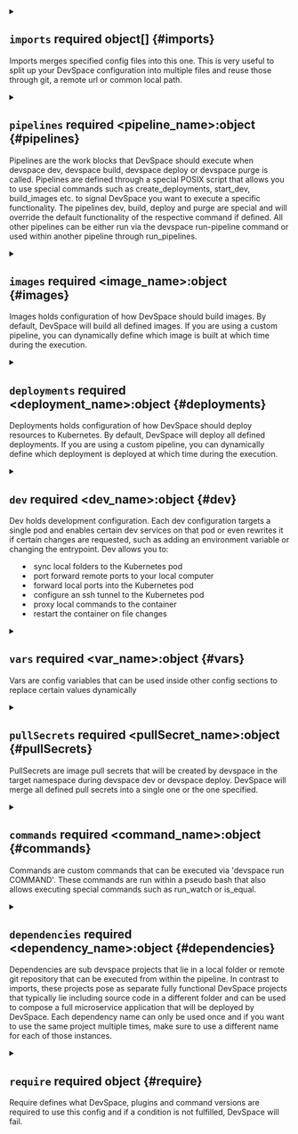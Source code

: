 

<PartialVersion />


<PartialName />



<details className="config-field" data-expandable="true">
<summary>

## `imports` <span className="config-field-required" data-required="false">required</span> <span className="config-field-type">object[]</span> <span className="config-field-default"></span> <span className="config-field-enum"></span> {#imports}

Imports merges specified config files into this one. This is very useful to split up your DevSpace configuration
into multiple files and reuse those through git, a remote url or common local path.

</summary>

<PartialImports />


</details>


<PartialFunctions />



<details className="config-field" data-expandable="true">
<summary>

## `pipelines` <span className="config-field-required" data-required="false">required</span> <span className="config-field-type">&lt;pipeline_name&gt;:object</span> <span className="config-field-default"></span> <span className="config-field-enum"></span> {#pipelines}

Pipelines are the work blocks that DevSpace should execute when devspace dev, devspace build, devspace deploy or devspace purge
is called. Pipelines are defined through a special POSIX script that allows you to use special commands
such as create_deployments, start_dev, build_images etc. to signal DevSpace you want to execute
a specific functionality. The pipelines dev, build, deploy and purge are special and will override
the default functionality of the respective command if defined. All other pipelines can be either run
via the devspace run-pipeline command or used within another pipeline through run_pipelines.

</summary>


<details className="config-field" data-expandable="true"open>
<summary>

## `<pipeline_name>` <span className="config-field-required" data-required="true">required</span> <span className="config-field-type">string</span> <span className="config-field-default"></span> <span className="config-field-enum"><span>dev<br/>deploy<br/>build<br/>purge<br/>.*</span></span> {#pipelines-name}

Name of the pipeline, will be filled automatically

</summary>

<PartialPipelines />


</details>


</details>



<details className="config-field" data-expandable="true">
<summary>

## `images` <span className="config-field-required" data-required="false">required</span> <span className="config-field-type">&lt;image_name&gt;:object</span> <span className="config-field-default"></span> <span className="config-field-enum"></span> {#images}

Images holds configuration of how DevSpace should build images. By default, DevSpace will build all defined images.
If you are using a custom pipeline, you can dynamically define which image is built at which time during the
execution.

</summary>


<details className="config-field" data-expandable="true"open>
<summary>

## `<image_name>` <span className="config-field-required" data-required="true">required</span> <span className="config-field-type">string</span> <span className="config-field-default"></span> <span className="config-field-enum"></span> {#images-name}

Name of the image, will be filled automatically

</summary>

<PartialImages />


</details>


</details>



<details className="config-field" data-expandable="true">
<summary>

## `deployments` <span className="config-field-required" data-required="false">required</span> <span className="config-field-type">&lt;deployment_name&gt;:object</span> <span className="config-field-default"></span> <span className="config-field-enum"></span> {#deployments}

Deployments holds configuration of how DevSpace should deploy resources to Kubernetes. By default, DevSpace will deploy all defined deployments.
If you are using a custom pipeline, you can dynamically define which deployment is deployed at which time during the
execution.

</summary>


<details className="config-field" data-expandable="true"open>
<summary>

## `<deployment_name>` <span className="config-field-required" data-required="true">required</span> <span className="config-field-type">string</span> <span className="config-field-default"></span> <span className="config-field-enum"></span> {#deployments-name}

Name of the deployment

</summary>

<PartialDeployments />


</details>


</details>



<details className="config-field" data-expandable="true">
<summary>

## `dev` <span className="config-field-required" data-required="false">required</span> <span className="config-field-type">&lt;dev_name&gt;:object</span> <span className="config-field-default"></span> <span className="config-field-enum"></span> {#dev}

Dev holds development configuration. Each dev configuration targets a single pod and enables certain dev services on that pod
or even rewrites it if certain changes are requested, such as adding an environment variable or changing the entrypoint.
Dev allows you to:
- sync local folders to the Kubernetes pod
- port forward remote ports to your local computer
- forward local ports into the Kubernetes pod
- configure an ssh tunnel to the Kubernetes pod
- proxy local commands to the container
- restart the container on file changes

</summary>


<details className="config-field" data-expandable="true"open>
<summary>

## `<dev_name>` <span className="config-field-required" data-required="true">required</span> <span className="config-field-type">string</span> <span className="config-field-default"></span> <span className="config-field-enum"></span> {#dev-name}

Name of the dev configuration

</summary>

<PartialDev />


</details>


</details>



<details className="config-field" data-expandable="true">
<summary>

## `vars` <span className="config-field-required" data-required="false">required</span> <span className="config-field-type">&lt;var_name&gt;:object</span> <span className="config-field-default"></span> <span className="config-field-enum"></span> {#vars}

Vars are config variables that can be used inside other config sections to replace certain values dynamically

</summary>


<details className="config-field" data-expandable="true"open>
<summary>

## `<var_name>` <span className="config-field-required" data-required="true">required</span> <span className="config-field-type">string</span> <span className="config-field-default"></span> <span className="config-field-enum"></span> {#vars-name}

Name is the name of the variable

</summary>

<PartialVars />


</details>


</details>



<details className="config-field" data-expandable="true">
<summary>

## `pullSecrets` <span className="config-field-required" data-required="false">required</span> <span className="config-field-type">&lt;pullSecret_name&gt;:object</span> <span className="config-field-default"></span> <span className="config-field-enum"></span> {#pullSecrets}

PullSecrets are image pull secrets that will be created by devspace in the target namespace
during devspace dev or devspace deploy. DevSpace will merge all defined pull secrets into a single
one or the one specified.

</summary>


<details className="config-field" data-expandable="true"open>
<summary>

## `<pullSecret_name>` <span className="config-field-required" data-required="true">required</span> <span className="config-field-type">string</span> <span className="config-field-default"></span> <span className="config-field-enum"></span> {#pullSecrets-name}

Name is the pull secret name to deploy

</summary>

<PartialPullSecrets />


</details>


</details>



<details className="config-field" data-expandable="true">
<summary>

## `commands` <span className="config-field-required" data-required="false">required</span> <span className="config-field-type">&lt;command_name&gt;:object</span> <span className="config-field-default"></span> <span className="config-field-enum"></span> {#commands}

Commands are custom commands that can be executed via 'devspace run COMMAND'. These commands are run within a pseudo bash
that also allows executing special commands such as run_watch or is_equal.

</summary>


<details className="config-field" data-expandable="true"open>
<summary>

## `<command_name>` <span className="config-field-required" data-required="true">required</span> <span className="config-field-type">string</span> <span className="config-field-default"></span> <span className="config-field-enum"></span> {#commands-name}

Name is the name of a command that is used via `devspace run NAME`

</summary>

<PartialCommands />


</details>


</details>



<details className="config-field" data-expandable="true">
<summary>

## `dependencies` <span className="config-field-required" data-required="false">required</span> <span className="config-field-type">&lt;dependency_name&gt;:object</span> <span className="config-field-default"></span> <span className="config-field-enum"></span> {#dependencies}

Dependencies are sub devspace projects that lie in a local folder or remote git repository that can be executed
from within the pipeline. In contrast to imports, these projects pose as separate fully functional DevSpace projects
that typically lie including source code in a different folder and can be used to compose a full microservice
application that will be deployed by DevSpace. Each dependency name can only be used once and if you want to use
the same project multiple times, make sure to use a different name for each of those instances.

</summary>


<details className="config-field" data-expandable="true"open>
<summary>

## `<dependency_name>` <span className="config-field-required" data-required="true">required</span> <span className="config-field-type">string</span> <span className="config-field-default"></span> <span className="config-field-enum"></span> {#dependencies-name}

Name is used internally

</summary>

<PartialDependencies />


</details>


</details>



<details className="config-field" data-expandable="true">
<summary>

## `require` <span className="config-field-required" data-required="false">required</span> <span className="config-field-type">object</span> <span className="config-field-default"></span> <span className="config-field-enum"></span> {#require}

Require defines what DevSpace, plugins and command versions are required to use this config and if a condition is not
fulfilled, DevSpace will fail.

</summary>

<PartialRequire />


</details>
